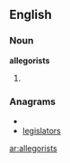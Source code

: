 ==English==

===Noun===
'''allegorists'''

# {{plural of|[[allegorist]]}}

===Anagrams===
* {{alphagram|aegillorsst}}
* [[legislators#English|legislators]]


[[ar:allegorists]]